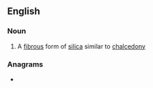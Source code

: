 ==English==

===Noun===
{{en-noun}}

# {{lb|en|mineralogy}} A [[fibrous]] form of [[silica]] similar to [[chalcedony]]

===Anagrams===
* {{anagrams|en|quantizer}}